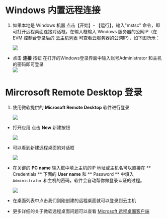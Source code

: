# Windows 内置远程连接
1. 如果本地是 Windows 机器 点击【开始】- 【运行】，输入"mstsc" 命令，即可打开远程桌面连接对话框。在输入框输入 Windows 服务器的公网IP（在 EVM 控制台登录后的 [云主机列表](https://evm.qiniu.com/machines/) 可查看云服务器的公网IP），如下图所示：

	![](https://dn-odum9helk.qbox.me/FmCPiJ6PfDqkH6PFkh-4G29S7yBM)

- 点击 **连接** 按钮 在打开的Windows登录界面中输入账号Administrator 和主机的密码即可登录  
	![](https://dn-odum9helk.qbox.me/FoeqK9OXrImsoHTAF0kpRrdJ_EQa)

# Mircrosoft Remote Desktop 登录
1. 使用微软提供的 **Microsoft Remote Desktop** 软件进行登录  

	![](https://dn-odum9helk.qbox.me/Fj_vFkjqOdfBWGpeTv3ln6BG4Ijr)

- 打开应用 点击 **New** 新建按钮  

	![](https://dn-odum9helk.qbox.me/FsTsQsSrXU3CMv1nv1OML62qt6ip)

- 可以看到新建远程桌面的对话框  

	![](https://dn-odum9helk.qbox.me/FiuD961WvpfnnDndRCBieXzCWpFf)

- 在关键的 **PC name** 输入框中填上主机的IP 地址或主机名可以直接在 ** Credentials ** 下面的 **User name** 和 ** Password ** 中填入 ```Administrator``` 和主机的密码，软件会自动帮你做登录认证的过程。  

	![](https://dn-odum9helk.qbox.me/FiXA1N1L7Xme2vuOLX7yl151QvJy)

- 在桌面列表中点击我们刚刚创建的远程桌面就可以登录到云主机  

- 更多详细的关于微软远程桌面问题可以查看 
[Microsoft 远程桌面客户端](https://msdn.microsoft.com/zh-cn/library/dn473009)
